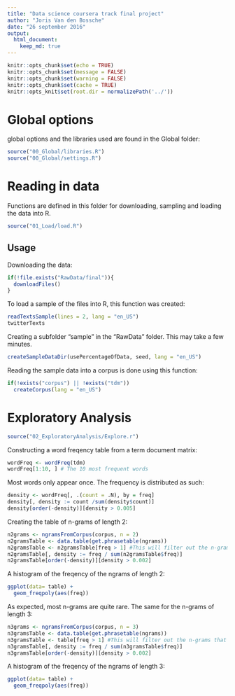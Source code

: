 ```yaml
---
title: "Data science coursera track final project"
author: "Joris Van den Bossche"
date: "26 september 2016"
output: 
  html_document:
    keep_md: true
---
```


```r
knitr::opts_chunk$set(echo = TRUE)
knitr::opts_chunk$set(message = FALSE)
knitr::opts_chunk$set(warning = FALSE)
knitr::opts_chunk$set(cache = TRUE)
knitr::opts_knit$set(root.dir = normalizePath('../'))
```

# Global options
global options and the libraries used are found in the Global folder:
```r
source("00_Global/libraries.R")
source("00_Global/settings.R")
```


# Reading in data
Functions are defined in this folder for downloading, sampling and loading the data into R.
```r
source("01_Load/load.R")
```

## Usage
Downloading the data:
```r
if(!file.exists("RawData/final")){
  downloadFiles()
}
```

To load a sample of the files into R, this function was created:
```r
readTextsSample(lines = 2, lang = "en_US")
twitterTexts
```

Creating a subfolder "sample" in the "RawData" folder. This may take a few minutes.
```r
createSampleDataDir(usePercentageOfData, seed, lang = "en_US")
```

Reading the sample data into a corpus is done using this function:
```r
if(!exists("corpus") || !exists("tdm"))
  createCorpus(lang = "en_US")
```

# Exploratory Analysis
```r
source("02_ExploratoryAnalysis/Explore.r")
```

Constructing a word freqency table from a term document matrix:
```r
wordFreq <- wordFreq(tdm)
wordFreq[1:10, ] # The 10 most frequent words
```

Most words only appear once. The frequency is distributed as such:
```r
density <- wordFreq[, .(count = .N), by = freq]
density[, density := count /sum(density$count)]
density[order(-density)][density > 0.005]
```

Creating the table of n-grams of length 2:
```r
n2grams <- ngramsFromCorpus(corpus, n = 2)
n2gramsTable <- data.table(get.phrasetable(ngrams))
n2gramsTable <- n2gramsTable[freq > 1] #This will filter out the n-grams that were unique 
n2gramsTable[, density := freq / sum(n2gramsTable$freq)]
n2gramsTable[order(-density)][density > 0.002]
```

A histogram of the freqency of the ngrams of length 2:
```r
ggplot(data= table) + 
  geom_freqpoly(aes(freq))
```

As expected, most n-grams are quite rare. The same for the n-grams of length 3:
```r
n3grams <- ngramsFromCorpus(corpus, n = 3)
n3gramsTable <- data.table(get.phrasetable(ngrams))
n3gramsTable <- table[freq > 1] #This will filter out the n-grams that were unique 
n3gramsTable[, density := freq / sum(n3gramsTable$freq)]
n3gramsTable[order(-density)][density > 0.002]
```

A histogram of the freqency of the ngrams of length 3:
```r
ggplot(data= table) + 
  geom_freqpoly(aes(freq))
```


